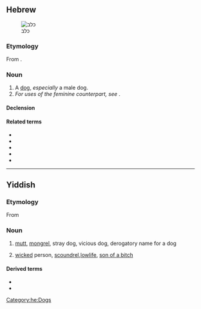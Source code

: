 ==Hebrew==
[[File:CanaanDogChakede.jpg|thumb|כלב]]
===Etymology===
{{HE root|כלב}}
From {{etyl|sem-pro|he}} {{m|sem-pro|*kalb-}}.

===Noun===
{{he-noun|g=m|tr=kélev|wv=כֶּלֶב|pl=כְּלָבִים|cons=כֶּלֶב|plcons=כַּלְבֵי|f=כַּלְבָּה|pat=קֶטֶל}}

# A [[dog]], ''especially'' a male dog.
# ''For uses of the feminine counterpart, see'' {{m|he|כַּלְבָּה}}.

====Declension====
{{he-decl|ms|כֶּלֶב|כַּלְבּוֹ|mp|כְּלָבִים|כַּלְבֵי־|fs|כַּלְבָּה|כַּלְבַּת־|fp|כְּלָבוֹת|כַּלְבוֹת־}}

====Related terms====
* {{l|he|כלב ים|כֶּלֶב־יָם|sc=Hebr|tr=kélev-yam}}
* {{l|he|כלב נהר|כֶּלֶב־נָהָר|sc=Hebr|tr=kélev-náhar}}
* {{l|he|כְּלַבְלַב|sc=Hebr|tr=k'lavláv}}
* {{l|he|כַּלְבָן|sc=Hebr|tr=kalbán}}
* {{l|he|כַּלֶּבֶת|sc=Hebr|tr=kalévet}}

[[Category:he:Dogs]]

----

==Yiddish==

===Etymology===
From {{der|yi|he|כלב}}

===Noun===
{{yi-noun|g=m|tr=keylev|wv=כּלב|pl=כּלבים|pltr=klovem}}

#{{lb|yi|derogatory}} [[mutt]], [[mongrel]], stray dog, vicious dog, derogatory name for a dog
#{{lb|yi|derogatory}} [[wicked]] person, [[scoundrel]],[[lowlife]], [[son of a bitch]]

====Derived terms====
*{{l|yi|כּלבֿטע|tr=klafte|gloss=nasty woman}}
*{{l|yi|כּלבֿ שבכּלבים|tr=keylev shebeklovim|gloss=mean son of a bitch}}